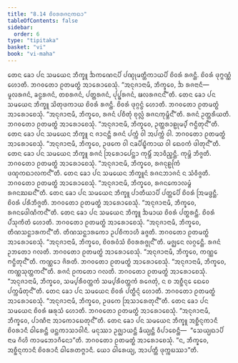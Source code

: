 ```yaml
---
title: "8.14 ᨧᩦᩅᩁᩁᨩᨶᨠᨳᩣ"
tableOfContents: false
sidebar:
  order: 6
type: "tipitaka"
basket: "vi"
book: "vi-maha"
---
```



<DynamicBreadcrumb />

<Division number="344" book="vi-maha">

<Paragraph number="1629" book="vi-maha">
ᨲᩮᨶ ᨡᩮᩣ ᨸᨶ ᩈᨾᨿᩮᨶ ᨽᩥᨠ᩠ᨡᩪ ᨨᨠᨱᩮᨶᨸᩥ ᨸᨱ᩠ᨯᩩᨾᨲ᩠ᨲᩥᨠᩣᨿᨸᩥ ᨧᩦᩅᩁᩴ ᩁᨩᨶ᩠ᨲᩥ. ᨧᩦᩅᩁᩴ ᨴᩩᨻ᩠ᨻᨱ᩠ᨱᩴ ᩉᩮᩣᨲᩥ. ᨽᨣᩅᨲᩮᩣ ᩑᨲᨾᨲ᩠ᨳᩴ ᩋᩣᩁᩮᩣᨧᩮᩈᩩᩴ. “ᩋᨶᩩᨩᩣᨶᩣᨾᩥ, ᨽᩥᨠ᩠ᨡᩅᩮ, ᨨ ᩁᨩᨶᩣᨶᩥ—  ᨾᩪᩃᩁᨩᨶᩴ, ᨡᨶ᩠ᨵᩁᨩᨶᩴ, ᨲᨧᩁᨩᨶᩴ, ᨸᨲ᩠ᨲᩁᨩᨶᩴ, ᨸᩩᨸ᩠ᨹᩁᨩᨶᩴ, ᨹᩃᩁᨩᨶᨶ᩺”ᨲᩥ.
</Paragraph>

<Paragraph number="1630" book="vi-maha">
ᨲᩮᨶ ᨡᩮᩣ ᨸᨶ ᩈᨾᨿᩮᨶ ᨽᩥᨠ᩠ᨡᩪ ᩈᩦᨲᩩᨴᨠᩣᨿ ᨧᩦᩅᩁᩴ ᩁᨩᨶ᩠ᨲᩥ. ᨧᩦᩅᩁᩴ ᨴᩩᨣ᩠ᨣᨶ᩠ᨵᩴ ᩉᩮᩣᨲᩥ. ᨽᨣᩅᨲᩮᩣ ᩑᨲᨾᨲ᩠ᨳᩴ ᩋᩣᩁᩮᩣᨧᩮᩈᩩᩴ. “ᩋᨶᩩᨩᩣᨶᩣᨾᩥ, ᨽᩥᨠ᩠ᨡᩅᩮ, ᩁᨩᨶᩴ ᨸᨧᩥᨲᩩᩴ ᨧᩩᩃᩖᩴ ᩁᨩᨶᨠᩩᨾ᩠ᨽᩥᨶ᩺”ᨲᩥ. ᩁᨩᨶᩴ ᩏᨲ᩠ᨲᩁᩥᨿᨲᩥ. ᨽᨣᩅᨲᩮᩣ ᩑᨲᨾᨲ᩠ᨳᩴ ᩋᩣᩁᩮᩣᨧᩮᩈᩩᩴ. “ᩋᨶᩩᨩᩣᨶᩣᨾᩥ, ᨽᩥᨠ᩠ᨡᩅᩮ, ᩏᨲ᩠ᨲᩁᩣᩊᩩᨾ᩠ᨸᩴ ᨻᨶ᩠ᨵᩥᨲᩩᨶ᩺”ᨲᩥ.
</Paragraph>

<Paragraph number="1631" book="vi-maha">
ᨲᩮᨶ ᨡᩮᩣ ᨸᨶ ᩈᨾᨿᩮᨶ ᨽᩥᨠ᩠ᨡᩪ ᨶ ᨩᩣᨶᨶ᩠ᨲᩥ ᩁᨩᨶᩴ ᨸᨠ᩠ᨠᩴ ᩅᩤ ᩋᨸᨠ᩠ᨠᩴ ᩅᩤ. ᨽᨣᩅᨲᩮᩣ ᩑᨲᨾᨲ᩠ᨳᩴ ᩋᩣᩁᩮᩣᨧᩮᩈᩩᩴ. “ᩋᨶᩩᨩᩣᨶᩣᨾᩥ, ᨽᩥᨠ᩠ᨡᩅᩮ, ᩏᨴᨠᩮ ᩅᩤ ᨶᨡᨸᩥᨭ᩠ᨮᩥᨠᩣᨿ ᩅᩤ ᨳᩮᩅᨠᩴ ᨴᩤᨲᩩᨶ᩺”ᨲᩥ.
</Paragraph>

<Paragraph number="1632" book="vi-maha">
ᨲᩮᨶ ᨡᩮᩣ ᨸᨶ ᩈᨾᨿᩮᨶ ᨽᩥᨠ᩠ᨡᩪ ᩁᨩᨶᩴ ᩒᩁᩮᩣᨸᩮᨶ᩠ᨲᩣ ᨠᩩᨾ᩠ᨽᩥᩴ ᩋᩣᩅᩥᨬ᩠ᨨᨶ᩠ᨲᩥ. ᨠᩩᨾ᩠ᨽᩦ ᨽᩥᨩ᩠ᨩᨲᩥ. ᨽᨣᩅᨲᩮᩣ ᩑᨲᨾᨲ᩠ᨳᩴ ᩋᩣᩁᩮᩣᨧᩮᩈᩩᩴ. “ᩋᨶᩩᨩᩣᨶᩣᨾᩥ, ᨽᩥᨠ᩠ᨡᩅᩮ, ᩁᨩᨶᩩᩊᩩᩘᨠᩴ ᨴᨱ᩠ᨯᨠᨳᩣᩃᨠᨶ᩺”ᨲᩥ.
</Paragraph>

<Paragraph number="1633" book="vi-maha">
ᨲᩮᨶ ᨡᩮᩣ ᨸᨶ ᩈᨾᨿᩮᨶ ᨽᩥᨠ᩠ᨡᩪᨶᩴ ᩁᨩᨶᨽᩣᨩᨶᩴ ᨶ ᩈᩴᩅᩥᨩ᩠ᨩᨲᩥ. ᨽᨣᩅᨲᩮᩣ ᩑᨲᨾᨲ᩠ᨳᩴ ᩋᩣᩁᩮᩣᨧᩮᩈᩩᩴ. “ᩋᨶᩩᨩᩣᨶᩣᨾᩥ, ᨽᩥᨠ᩠ᨡᩅᩮ, ᩁᨩᨶᨠᩮᩣᩃᨾ᩠ᨻᩴ ᩁᨩᨶᨥᨭᨶ᩺”ᨲᩥ.
</Paragraph>

<Paragraph number="1634" book="vi-maha">
ᨲᩮᨶ ᨡᩮᩣ ᨸᨶ ᩈᨾᨿᩮᨶ ᨽᩥᨠ᩠ᨡᩪ ᨸᩣᨲᩥᨿᩣᨸᩥ ᨸᨲ᩠ᨲᩮᨸᩥ ᨧᩦᩅᩁᩴ ᩒᨾᨴ᩠ᨴᨶ᩠ᨲᩥ. ᨧᩦᩅᩁᩴ ᨸᩁᩥᨽᩥᨩ᩠ᨩᨲᩥ. ᨽᨣᩅᨲᩮᩣ ᩑᨲᨾᨲ᩠ᨳᩴ ᩋᩣᩁᩮᩣᨧᩮᩈᩩᩴ. “ᩋᨶᩩᨩᩣᨶᩣᨾᩥ, ᨽᩥᨠ᩠ᨡᩅᩮ, ᩁᨩᨶᨴᩮᩤᨱᩥᨠᨶ᩺”ᨲᩥ.
</Paragraph>

<Paragraph number="1635" book="vi-maha">
ᨲᩮᨶ ᨡᩮᩣ ᨸᨶ ᩈᨾᨿᩮᨶ ᨽᩥᨠ᩠ᨡᩪ ᨨᨾᩣᨿ ᨧᩦᩅᩁᩴ ᨸᨲ᩠ᨳᩁᨶ᩠ᨲᩥ. ᨧᩦᩅᩁᩴ ᨸᩴᩈᩩᨠᩥᨲᩴ ᩉᩮᩣᨲᩥ. ᨽᨣᩅᨲᩮᩣ ᩑᨲᨾᨲ᩠ᨳᩴ ᩋᩣᩁᩮᩣᨧᩮᩈᩩᩴ. “ᩋᨶᩩᨩᩣᨶᩣᨾᩥ, ᨽᩥᨠ᩠ᨡᩅᩮ, ᨲᩥᨱᩈᨶ᩠ᨳᩣᩁᨠᨶ᩺”ᨲᩥ.
</Paragraph>

<Paragraph number="1636" book="vi-maha">
ᨲᩥᨱᩈᨶ᩠ᨳᩣᩁᨠᩮᩣ ᩏᨸᨧᩥᨠᩣᩉᩥ ᨡᨩ᩠ᨩᨲᩥ. ᨽᨣᩅᨲᩮᩣ ᩑᨲᨾᨲ᩠ᨳᩴ ᩋᩣᩁᩮᩣᨧᩮᩈᩩᩴ. “ᩋᨶᩩᨩᩣᨶᩣᨾᩥ, ᨽᩥᨠ᩠ᨡᩅᩮ, ᨧᩦᩅᩁᩅᩴᩈᩴ ᨧᩦᩅᩁᩁᨩ᩠ᨩᩩᨶ᩺”ᨲᩥ.
</Paragraph>

<Paragraph number="1637" book="vi-maha">
ᨾᨩ᩠ᨫᩮᨶ ᩃᨣ᩠ᨣᩮᨶ᩠ᨲᩥ. ᩁᨩᨶᩴ ᩏᨽᨲᩮᩣ ᨣᩃᨲᩥ. ᨽᨣᩅᨲᩮᩣ ᩑᨲᨾᨲ᩠ᨳᩴ ᩋᩣᩁᩮᩣᨧᩮᩈᩩᩴ. “ᩋᨶᩩᨩᩣᨶᩣᨾᩥ, ᨽᩥᨠ᩠ᨡᩅᩮ, ᨠᨱ᩠ᨱᩮ ᨻᨶ᩠ᨵᩥᨲᩩᨶ᩺”ᨲᩥ.
</Paragraph>

<Paragraph number="1638" book="vi-maha">
ᨠᨱ᩠ᨱᩮᩣ ᨩᩦᩁᨲᩥ. ᨽᨣᩅᨲᩮᩣ ᩑᨲᨾᨲ᩠ᨳᩴ ᩋᩣᩁᩮᩣᨧᩮᩈᩩᩴ. “ᩋᨶᩩᨩᩣᨶᩣᨾᩥ, ᨽᩥᨠ᩠ᨡᩅᩮ, ᨠᨱ᩠ᨱᩈᩩᨲ᩠ᨲᨠᨶ᩺”ᨲᩥ.
</Paragraph>

<Paragraph number="1639" book="vi-maha">
ᩁᨩᨶᩴ ᩑᨠᨲᩮᩣ ᨣᩃᨲᩥ. ᨽᨣᩅᨲᩮᩣ ᩑᨲᨾᨲ᩠ᨳᩴ ᩋᩣᩁᩮᩣᨧᩮᩈᩩᩴ. “ᩋᨶᩩᨩᩣᨶᩣᨾᩥ, ᨽᩥᨠ᩠ᨡᩅᩮ, ᩈᨾ᩠ᨸᩁᩥᩅᨲ᩠ᨲᨠᩴ ᩈᨾ᩠ᨸᩁᩥᩅᨲ᩠ᨲᨠᩴ ᩁᨩᩮᨲᩩᩴ, ᨶ ᨧ ᩋᨧ᩠ᨨᩥᨶ᩠ᨶᩮ ᨳᩮᩅᩮ ᨸᨠ᩠ᨠᨾᩥᨲᩩᨶ᩺”ᨲᩥ.
</Paragraph>

<Paragraph number="1640" book="vi-maha">
ᨲᩮᨶ ᨡᩮᩣ ᨸᨶ ᩈᨾᨿᩮᨶ ᨧᩦᩅᩁᩴ ᨸᨲ᩠ᨳᩥᨶ᩠ᨶᩴ ᩉᩮᩣᨲᩥ. ᨽᨣᩅᨲᩮᩣ ᩑᨲᨾᨲ᩠ᨳᩴ ᩋᩣᩁᩮᩣᨧᩮᩈᩩᩴ. “ᩋᨶᩩᨩᩣᨶᩣᨾᩥ, ᨽᩥᨠ᩠ᨡᩅᩮ, ᩏᨴᨠᩮ ᩒᩈᩣᩁᩮᨲᩩᨶ᩺”ᨲᩥ.
</Paragraph>

<Paragraph number="1641" book="vi-maha">
ᨲᩮᨶ ᨡᩮᩣ ᨸᨶ ᩈᨾᨿᩮᨶ ᨧᩦᩅᩁᩴ ᨹᩁᩩᩈᩴ ᩉᩮᩣᨲᩥ. ᨽᨣᩅᨲᩮᩣ ᩑᨲᨾᨲ᩠ᨳᩴ ᩋᩣᩁᩮᩣᨧᩮᩈᩩᩴ. “ᩋᨶᩩᨩᩣᨶᩣᨾᩥ, ᨽᩥᨠ᩠ᨡᩅᩮ, ᨸᩣᨱᩥᨶᩣ ᩋᩣᨠᩮᩣᨭᩮᨲᩩᨶ᩺”ᨲᩥ.
</Paragraph>

<Paragraph number="1642" book="vi-maha">
ᨲᩮᨶ ᨡᩮᩣ ᨸᨶ ᩈᨾᨿᩮᨶ ᨽᩥᨠ᩠ᨡᩪ ᩋᨧ᩠ᨨᩥᨶ᩠ᨶᨠᩣᨶᩥ ᨧᩦᩅᩁᩣᨶᩥ ᨵᩤᩁᩮᨶ᩠ᨲᩥ ᨴᨶ᩠ᨲᨠᩣᩈᩣᩅᩤᨶᩥ. ᨾᨶᩩᩔᩣ ᩏᨩ᩠ᨫᩣᨿᨶ᩠ᨲᩥ ᨡᩥᨿ᩠ᨿᨶ᩠ᨲᩥ ᩅᩥᨸᩣᨧᩮᨶ᩠ᨲᩥ—  “ᩈᩮᨿ᩠ᨿᨳᩣᨸᩥ ᨶᩣᨾ ᨣᩥᩉᩦ ᨠᩣᨾᨽᩮᩣᨣᩥᨶᩮᩣ”ᨲᩥ. ᨽᨣᩅᨲᩮᩣ ᩑᨲᨾᨲ᩠ᨳᩴ ᩋᩣᩁᩮᩣᨧᩮᩈᩩᩴ. “ᨶ, ᨽᩥᨠ᩠ᨡᩅᩮ, ᩋᨧ᩠ᨨᩥᨶ᩠ᨶᨠᩣᨶᩥ ᨧᩦᩅᩁᩣᨶᩥ ᨵᩤᩁᩮᨲᨻ᩠ᨻᩣᨶᩥ. ᨿᩮᩣ ᨵᩤᩁᩮᨿ᩠ᨿ, ᩋᩣᨸᨲ᩠ᨲᩥ ᨴᩩᨠ᩠ᨠᨭᩔᩣ”ᨲᩥ.
</Paragraph>
</Division>